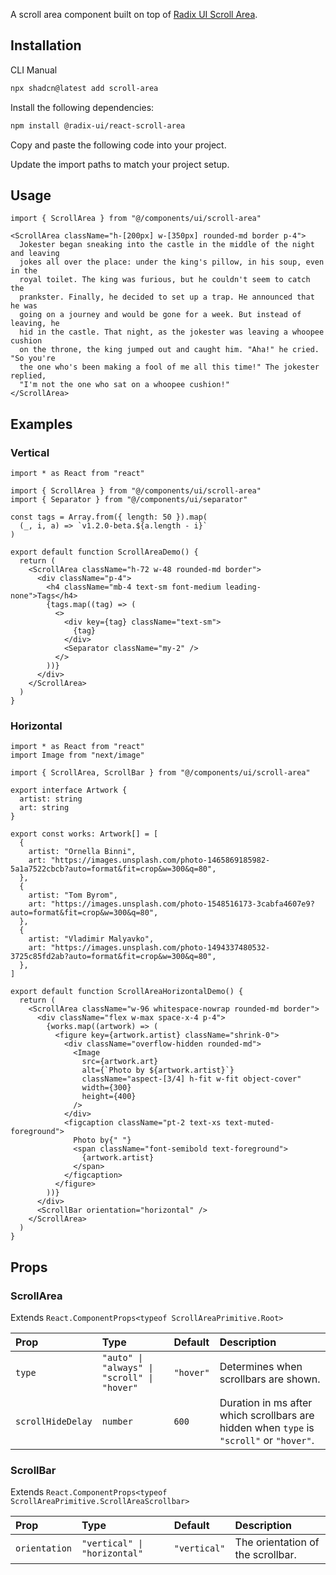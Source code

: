 
<ComponentPreview demoName="scroll-area-demo" hint="A scrollable area with custom scrollbars" />

A scroll area component built on top of [Radix UI Scroll Area](https://www.radix-ui.com/primitives/docs/components/scroll-area).

## Installation

<Tabs defaultValue="cli">

<TabsList>
  <TabsTrigger value="cli">CLI</TabsTrigger>
  <TabsTrigger value="manual">Manual</TabsTrigger>
</TabsList>

<TabsContent value="cli">

```bash
npx shadcn@latest add scroll-area
```

</TabsContent>

<TabsContent value="manual">

<Steps>

<Step>Install the following dependencies:</Step>

```bash
npm install @radix-ui/react-scroll-area
```

<Step>Copy and paste the following code into your project.</Step>

<ComponentSource name="scroll-area" />

<Step>Update the import paths to match your project setup.</Step>

</Steps>

</TabsContent>

</Tabs>

## Usage

```tsx
import { ScrollArea } from "@/components/ui/scroll-area"
```

```tsx
<ScrollArea className="h-[200px] w-[350px] rounded-md border p-4">
  Jokester began sneaking into the castle in the middle of the night and leaving
  jokes all over the place: under the king's pillow, in his soup, even in the
  royal toilet. The king was furious, but he couldn't seem to catch the
  prankster. Finally, he decided to set up a trap. He announced that he was
  going on a journey and would be gone for a week. But instead of leaving, he
  hid in the castle. That night, as the jokester was leaving a whoopee cushion
  on the throne, the king jumped out and caught him. "Aha!" he cried. "So you're
  the one who's been making a fool of me all this time!" The jokester replied,
  "I'm not the one who sat on a whoopee cushion!"
</ScrollArea>
```

## Examples

### Vertical

<ComponentPreview demoName="scroll-area-demo" hint="A vertical scrollable area with custom scrollbars" />

```tsx
import * as React from "react"

import { ScrollArea } from "@/components/ui/scroll-area"
import { Separator } from "@/components/ui/separator"

const tags = Array.from({ length: 50 }).map(
  (_, i, a) => `v1.2.0-beta.${a.length - i}`
)

export default function ScrollAreaDemo() {
  return (
    <ScrollArea className="h-72 w-48 rounded-md border">
      <div className="p-4">
        <h4 className="mb-4 text-sm font-medium leading-none">Tags</h4>
        {tags.map((tag) => (
          <>
            <div key={tag} className="text-sm">
              {tag}
            </div>
            <Separator className="my-2" />
          </>
        ))}
      </div>
    </ScrollArea>
  )
}
```

### Horizontal

<ComponentPreview demoName="scroll-area-horizontal-demo" hint="A horizontal scrollable area with custom scrollbars" />

```tsx
import * as React from "react"
import Image from "next/image"

import { ScrollArea, ScrollBar } from "@/components/ui/scroll-area"

export interface Artwork {
  artist: string
  art: string
}

export const works: Artwork[] = [
  {
    artist: "Ornella Binni",
    art: "https://images.unsplash.com/photo-1465869185982-5a1a7522cbcb?auto=format&fit=crop&w=300&q=80",
  },
  {
    artist: "Tom Byrom",
    art: "https://images.unsplash.com/photo-1548516173-3cabfa4607e9?auto=format&fit=crop&w=300&q=80",
  },
  {
    artist: "Vladimir Malyavko",
    art: "https://images.unsplash.com/photo-1494337480532-3725c85fd2ab?auto=format&fit=crop&w=300&q=80",
  },
]

export default function ScrollAreaHorizontalDemo() {
  return (
    <ScrollArea className="w-96 whitespace-nowrap rounded-md border">
      <div className="flex w-max space-x-4 p-4">
        {works.map((artwork) => (
          <figure key={artwork.artist} className="shrink-0">
            <div className="overflow-hidden rounded-md">
              <Image
                src={artwork.art}
                alt={`Photo by ${artwork.artist}`}
                className="aspect-[3/4] h-fit w-fit object-cover"
                width={300}
                height={400}
              />
            </div>
            <figcaption className="pt-2 text-xs text-muted-foreground">
              Photo by{" "}
              <span className="font-semibold text-foreground">
                {artwork.artist}
              </span>
            </figcaption>
          </figure>
        ))}
      </div>
      <ScrollBar orientation="horizontal" />
    </ScrollArea>
  )
}
```

## Props

### ScrollArea

Extends `React.ComponentProps<typeof ScrollAreaPrimitive.Root>`

| Prop | Type | Default | Description |
| :-- | :-- | :-- | :-- |
| `type` | `"auto" \| "always" \| "scroll" \| "hover"` | `"hover"` | Determines when scrollbars are shown. |
| `scrollHideDelay` | `number` | `600` | Duration in ms after which scrollbars are hidden when `type` is `"scroll"` or `"hover"`. |

### ScrollBar

Extends `React.ComponentProps<typeof ScrollAreaPrimitive.ScrollAreaScrollbar>`

| Prop | Type | Default | Description |
| :-- | :-- | :-- | :-- |
| `orientation` | `"vertical" \| "horizontal"` | `"vertical"` | The orientation of the scrollbar. |